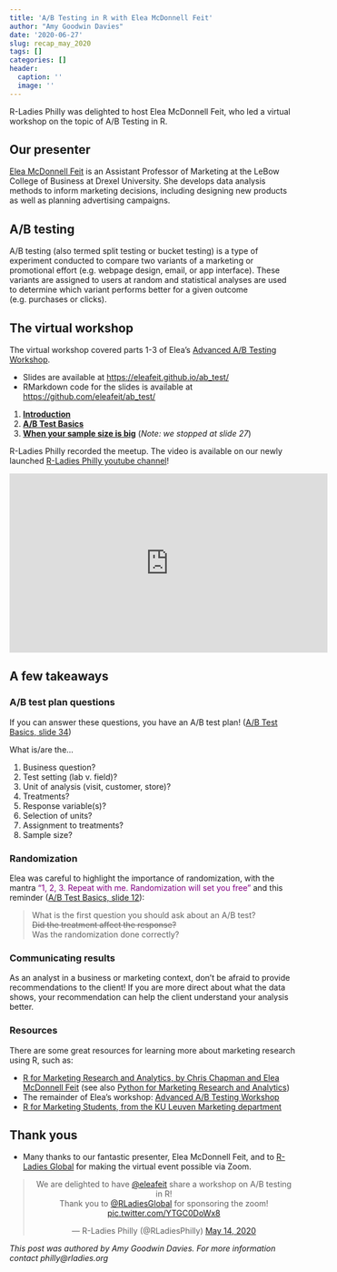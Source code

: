 ```yaml
---
title: 'A/B Testing in R with Elea McDonnell Feit'
author: "Amy Goodwin Davies"
date: '2020-06-27'
slug: recap_may_2020
tags: []
categories: []
header:
  caption: ''
  image: ''
---
```


R-Ladies Philly was delighted to host Elea McDonnell Feit, who led a virtual workshop on the topic of A/B Testing in R.

## Our presenter

[Elea McDonnell Feit](https://www.lebow.drexel.edu/people/eleafeit) is an Assistant Professor of Marketing at the LeBow College of Business at Drexel University. She develops data analysis methods to inform marketing decisions, including designing new products as well as planning advertising campaigns.

## A/B testing

A/B testing (also termed split testing or bucket testing) is a type of experiment conducted to compare two variants of a marketing or promotional effort (e.g. webpage design, email, or app interface). These variants are assigned to users at random and statistical analyses are used to determine which variant performs better for a given outcome (e.g. purchases or clicks).

## The virtual workshop

The virtual workshop covered parts 1-3 of Elea's [Advanced A/B Testing Workshop](https://eleafeit.github.io/ab_test/).

* Slides are available at [https://eleafeit.github.io/ab_test/](https://eleafeit.github.io/ab_test/)  
* RMarkdown code for the slides is available at [https://github.com/eleafeit/ab_test/](https://github.com/eleafeit/ab_test/)

1. [**Introduction**](https://eleafeit.github.io/ab_test/code/1_intro.html#1)
2. [**A/B Test Basics**](https://eleafeit.github.io/ab_test/code/2_basics.html#1)
3. [**When your sample size is big**](https://eleafeit.github.io/ab_test/code/3_large_sample.html#1) (*Note: we stopped at slide 27*)

R-Ladies Philly recorded the meetup. The video is available on our newly launched [R-Ladies Philly youtube channel](https://www.youtube.com/channel/UCPque9BaFV9p0hcgImrYBzg)!

<center>
<iframe width="560" height="315" src="https://www.youtube-nocookie.com/embed/QXpYtM-Zlxg" frameborder="0" allow="accelerometer; autoplay; encrypted-media; gyroscope; picture-in-picture" allowfullscreen></iframe>
</center>

## A few takeaways

### A/B test plan questions

If you can answer these questions, you have an A/B test plan! ([A/B Test Basics, slide 34](https://eleafeit.github.io/ab_test/code/2_basics.html#34))

What is/are the...

1. Business question?
2. Test setting (lab v. field)?
3. Unit of analysis (visit, customer, store)?
4. Treatments?
5. Response variable(s)?
6. Selection of units?
7. Assignment to treatments?
8. Sample size?

### Randomization

Elea was careful to highlight the importance of randomization, with the mantra <span style="color: purple;">"1, 2, 3. Repeat with me. Randomization will set you free"</span> and this reminder ([A/B Test Basics, slide 12](https://eleafeit.github.io/ab_test/code/2_basics.html#12)):

>What is the first question you should ask about an A/B test?  
>~~Did the treatment affect the response?~~  
>Was the randomization done correctly?

### Communicating results

As an analyst in a business or marketing context, don't be afraid to provide recommendations to the client! If you are more direct about what the data shows, your recommendation can help the client understand your analysis better.

### Resources

There are some great resources for learning more about marketing research using R, such as:

* [R for Marketing Research and Analytics, by Chris Chapman and Elea McDonnell Feit](http://r-marketing.r-forge.r-project.org/index.html) (see also [Python for Marketing Research and Analytics](https://www.springer.com/gp/book/9783030497194))
* The remainder of Elea's workshop: [Advanced A/B Testing Workshop](https://eleafeit.github.io/ab_test/)
* [R for Marketing Students, from the KU Leuven Marketing department](https://bookdown.org/content/1340/)

## Thank yous

* Many thanks to our fantastic presenter, Elea McDonnell Feit, and to [R-Ladies Global](https://rladies.org/) for making the virtual event possible via Zoom.

<center>
<blockquote class="twitter-tweet" data-conversation="none" data-lang="en" data-theme="light"><p lang="en" dir="ltr">We are delighted to have <a href="https://twitter.com/eleafeit?ref_src=twsrc%5Etfw">@eleafeit</a> share a workshop on A/B testing in R! <br>Thank you to <a href="https://twitter.com/RLadiesGlobal?ref_src=twsrc%5Etfw">@RLadiesGlobal</a> for sponsoring the zoom! <a href="https://t.co/YTGC0DoWx8">pic.twitter.com/YTGC0DoWx8</a></p>&mdash; R-Ladies Philly (@RLadiesPhilly) <a href="https://twitter.com/RLadiesPhilly/status/1261055620540780548?ref_src=twsrc%5Etfw">May 14, 2020</a></blockquote> <script async src="https://platform.twitter.com/widgets.js" charset="utf-8"></script>
</center>

*This post was authored by Amy Goodwin Davies. For more information contact philly@rladies.org*
